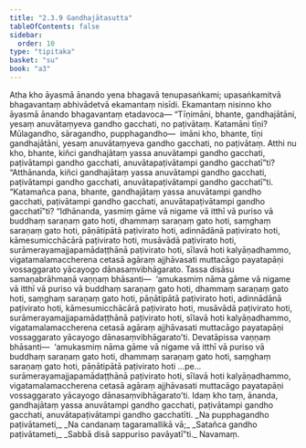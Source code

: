 ```yaml
---
title: "2.3.9 Gandhajātasutta"
tableOfContents: false
sidebar:
  order: 10
type: "tipitaka"
basket: "su"
book: "a3"
---
```



<DynamicBreadcrumb />

<Division number="80" book="a3">

<Paragraph number="704" book="a3">
Atha kho āyasmā ānando yena bhagavā tenupasaṅkami; upasaṅkamitvā bhagavantaṃ abhivādetvā ekamantaṃ nisīdi. Ekamantaṃ nisinno kho āyasmā ānando bhagavantaṃ etadavoca—
</Paragraph>

<Paragraph number="705" book="a3">
“Tīṇimāni, bhante, gandhajātāni, yesaṃ anuvātaṃyeva gandho gacchati, no paṭivātaṃ. Katamāni tīṇi? Mūlagandho, sāragandho, pupphagandho—  imāni kho, bhante, tīṇi gandhajātāni, yesaṃ anuvātaṃyeva gandho gacchati, no paṭivātaṃ. Atthi nu kho, bhante, kiñci gandhajātaṃ yassa anuvātampi gandho gacchati, paṭivātampi gandho gacchati, anuvātapaṭivātampi gandho gacchatī”ti?
</Paragraph>

<Paragraph number="706" book="a3">
“Atthānanda, kiñci gandhajātaṃ yassa anuvātampi gandho gacchati, paṭivātampi gandho gacchati, anuvātapaṭivātampi gandho gacchatī”ti. “Katamañca pana, bhante, gandhajātaṃ yassa anuvātampi gandho gacchati, paṭivātampi gandho gacchati, anuvātapaṭivātampi gandho gacchatī”ti?
</Paragraph>

<Paragraph number="707" book="a3">
“Idhānanda, yasmiṃ gāme vā nigame vā itthī vā puriso vā buddhaṃ saraṇaṃ gato hoti, dhammaṃ saraṇaṃ gato hoti, saṃghaṃ saraṇaṃ gato hoti, pāṇātipātā paṭivirato hoti, adinnādānā paṭivirato hoti, kāmesumicchācārā paṭivirato hoti, musāvādā paṭivirato hoti, surāmerayamajjapamādaṭṭhānā paṭivirato hoti, sīlavā hoti kalyāṇadhammo, vigatamalamaccherena cetasā agāraṃ ajjhāvasati muttacāgo payatapāṇi vossaggarato yācayogo dānasaṃvibhāgarato.
</Paragraph>

<Paragraph number="708" book="a3">
Tassa disāsu samaṇabrāhmaṇā vaṇṇaṃ bhāsanti—  ‘amukasmiṃ nāma gāme vā nigame vā itthī vā puriso vā buddhaṃ saraṇaṃ gato hoti, dhammaṃ saraṇaṃ gato hoti, saṃghaṃ saraṇaṃ gato hoti, pāṇātipātā paṭivirato hoti, adinnādānā paṭivirato hoti, kāmesumicchācārā paṭivirato hoti, musāvādā paṭivirato hoti, surāmerayamajjapamādaṭṭhānā paṭivirato hoti, sīlavā hoti kalyāṇadhammo, vigatamalamaccherena cetasā agāraṃ ajjhāvasati muttacāgo payatapāṇi vossaggarato yācayogo dānasaṃvibhāgarato’ti.
</Paragraph>

<Paragraph number="709" book="a3">
Devatāpissa vaṇṇaṃ bhāsanti—  ‘amukasmiṃ nāma gāme vā nigame vā itthī vā puriso vā buddhaṃ saraṇaṃ gato hoti, dhammaṃ saraṇaṃ gato hoti, saṃghaṃ saraṇaṃ gato hoti, pāṇātipātā paṭivirato hoti …pe…  surāmerayamajjapamādaṭṭhānā paṭivirato hoti, sīlavā hoti kalyāṇadhammo, vigatamalamaccherena cetasā agāraṃ ajjhāvasati muttacāgo payatapāṇi vossaggarato yācayogo dānasaṃvibhāgarato’ti. Idaṃ kho taṃ, ānanda, gandhajātaṃ yassa anuvātampi gandho gacchati, paṭivātampi gandho gacchati, anuvātapaṭivātampi gandho gacchatīti.
</Paragraph>

<Paragraph number="710" type="verses" book="a3">
_Na pupphagandho paṭivātameti,_  
_Na candanaṃ tagaramallikā vā;_  
_Satañca gandho paṭivātameti,_  
_Sabbā disā sappuriso pavāyatī”ti._  


</Paragraph>
</Division>

<Paragraph number="711" type="center" book="a3">
Navamaṃ.
</Paragraph>